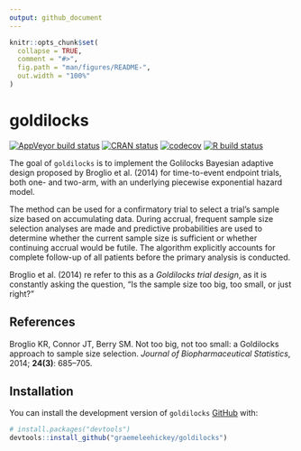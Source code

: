 ```yaml
---
output: github_document
---
```


<!-- README.md is generated from README.Rmd. Please edit that file -->

```r
knitr::opts_chunk$set(
  collapse = TRUE,
  comment = "#>",
  fig.path = "man/figures/README-",
  out.width = "100%"
)
```

# goldilocks

<!-- badges: start -->
[![AppVeyor build status](https://ci.appveyor.com/api/projects/status/github/graemeleehickey/goldilocks?branch=master&svg=true)](https://ci.appveyor.com/project/graemeleehickey/goldilocks)
[![CRAN status](https://www.r-pkg.org/badges/version/goldilocks)](https://CRAN.R-project.org/package=goldilocks)
[![codecov](https://codecov.io/gh/graemeleehickey/goldilocks/branch/main/graph/badge.svg?token=9V6BH1Q4K3)](https://codecov.io/gh/graemeleehickey/goldilocks)
[![R build status](https://github.com/graemeleehickey/goldilocks/workflows/R-CMD-check/badge.svg)](https://github.com/graemeleehickey/goldilocks/actions)
<!-- badges: end -->

The goal of `goldilocks` is to implement the Golilocks Bayesian adaptive design
proposed by Broglio et al. (2014) for time-to-event endpoint trials, both one-
and two-arm, with an underlying piecewise exponential hazard model.

The method can be used for a confirmatory trial to select a trial's sample size
based on accumulating data. During accrual, frequent sample size selection
analyses are made and predictive probabilities are used to determine whether the
current sample size is sufficient or whether continuing accrual would be futile.
The algorithm explicitly accounts for complete follow-up of all patients before
the primary analysis is conducted.

Broglio et al. (2014) re refer to this as a *Goldilocks trial design*, as it is
constantly asking the question, "Is the sample size too big, too small, or just
right?"

## References

Broglio KR, Connor JT, Berry SM. Not too big, not too small: a Goldilocks
approach to sample size selection. *Journal of Biopharmaceutical Statistics*,
2014; **24(3)**: 685–705.

## Installation

You can install the development version of `goldilocks`
[GitHub](https://github.com/) with:

```r
# install.packages("devtools")
devtools::install_github("graemeleehickey/goldilocks")
```
